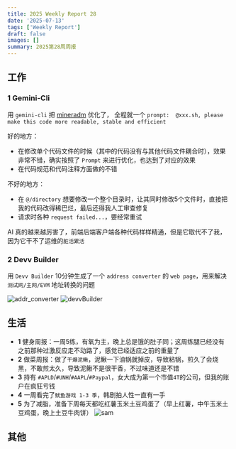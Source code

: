 ```yaml
---
title: 2025 Weekly Report 28
date: '2025-07-13'
tags: ['Weekly Report']
draft: false
images: []
summary: 2025第28周周报
---
```


<TOCInline toc={props.toc}/>

## 工作

### 1 Gemini-Cli

用 `gemini-cli` 把 [mineradm](https://github.com/CESSProject/cess-multiminer-admin) 优化了， 全程就一个 `prompt:  @xxx.sh, please make this code more readable, stable and efficient`

好的地方：

- 在修改单个代码文件的时候（其中的代码没有与其他代码文件耦合时），效果非常不错，确实按照了 `Prompt` 来进行优化，也达到了对应的效果
- 在代码规范和代码注释方面做的不错

不好的地方：

- 在 `@/directory` 想要修改一个整个目录时，让其同时修改5个文件时，直接把我的代码改得稀巴烂，最后还得我人工审查修复
- 请求时各种 `request failed...`，要经常重试

AI 真的越来越厉害了，前端后端客户端各种代码样样精通，但是它取代不了我，因为它干不了运维的`脏活累活`

### 2 Devv Builder

用 `Devv Builder` 10分钟生成了一个 `address converter` 的 `web page`，用来解决 `测试网/主网/EVM` 地址转换的问题

![addr_converter](/static/images/2025-w28/addr_converter.png)
![devvBuilder](/static/images/2025-w28/devvBuilder.png)

## 生活

- **1** 健身周报：一周5练，有氧为主，晚上总是饿的肚子同；这周练腿已经没有之前那种过激反应走不动路了，感觉已经适应之前的重量了
- **2** 做菜周报：做了`干爆泥鳅`，泥鳅一下油锅就掉皮，导致粘锅，煎久了会烧黑，不敢煎太久，导致泥鳅不是很干香，不过味道还是不错
- **3** 持有 `#APLD`/`#UNH`/`#AAPL`/`#Paypal`，女大成为第一个市值`4T`的公司，但我的账户在疯狂亏钱
- **4** 一周看完了`鱿鱼游戏 1-3 季`，韩剧拍人性一直有一手
- **5** 为了减脂，准备下周每天都吃红薯玉米土豆鸡蛋了（早上红薯，中午玉米土豆鸡蛋，晚上土豆牛肉饼）
![sam](/static/images/2025-w28/sam.png)


## 其他

